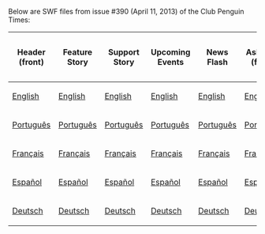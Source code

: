 Below are SWF files from issue #390 (April 11, 2013) of the Club Penguin Times:

<center>
{|class="wikitable" border="1"
!Header (front)
!Feature Story
!Support Story
!Upcoming Events
!News Flash
!Ask Gary (front)
!Header (back)
!Ask Gary (back)
!Jokes and Riddles
!Secrets
!Feature More
!Note
|-
|[[Media:ENNews390HeaderFront.swf|English]]||[[Media:ENNews390FeatureStory.swf|English]]||[[Media:ENNews390SupportStory.swf|English]]||[[Media:ENNews390UpcomingEvents.swf|English]]||[[Media:ENNews390NewsFlash.swf|English]]||[[Media:ENNews390AskAuntArcticFront.swf|English]]||[[Media:ENNews390HeaderBack.swf|English]]||[[Media:ENNews390AskAuntArcticBack.swf|English]]||[[Media:ENNews390JokesAndRiddles.swf|English]]||[[Media:ENNews390Secrets.swf|English]]||[[Media:ENNews390FeatureMore.swf|English]]||[[Media:ENNews390RiddlesAnswers.swf|English]]
|-
|[[Media:PTNews390HeaderFront.swf|Português]]||[[Media:PTNews390FeatureStory.swf|Português]]||[[Media:PTNews390SupportStory.swf|Português]]||[[Media:PTNews390UpcomingEvents.swf|Português]]||[[Media:PTNews390NewsFlash.swf|Português]]||[[Media:PTNews390AskAuntArcticFront.swf|Português]]||[[Media:PTNews390HeaderBack.swf|Português]]||[[Media:PTNews390AskAuntArcticBack.swf|Português]]||[[Media:PTNews390JokesAndRiddles.swf|Português]]||[[Media:PTNews390Secrets.swf|Português]]||[[Media:PTNews390FeatureMore.swf|Português]]||[[Media:PTNews390RiddlesAnswers.swf|Português]]
|-
|[[Media:FRNews390HeaderFront.swf|Français]]||[[Media:FRNews390FeatureStory.swf|Français]]||[[Media:FRNews390SupportStory.swf|Français]]||[[Media:FRNews390UpcomingEvents.swf|Français]]||[[Media:FRNews390NewsFlash.swf|Français]]||[[Media:FRNews390AskAuntArcticFront.swf|Français]]||[[Media:FRNews390HeaderBack.swf|Français]]||[[Media:FRNews390AskAuntArcticBack.swf|Français]]||[[Media:FRNews390JokesAndRiddles.swf|Français]]||[[Media:FRNews390Secrets.swf|Français]]||[[Media:FRNews390FeatureMore.swf|Français]]||[[Media:FRNews390RiddlesAnswers.swf|Français]]
|-
|[[Media:ESNews390HeaderFront.swf|Español]]||[[Media:ESNews390FeatureStory.swf|Español]]||[[Media:ESNews390SupportStory.swf|Español]]||[[Media:ESNews390UpcomingEvents.swf|Español]]||[[Media:ESNews390NewsFlash.swf|Español]]||[[Media:ESNews390AskAuntArcticFront.swf|Español]]||[[Media:ESNews390HeaderBack.swf|Español]]||[[Media:ESNews390AskAuntArcticBack.swf|Español]]||[[Media:ESNews390JokesAndRiddles.swf|Español]]||[[Media:ESNews390Secrets.swf|Español]]||[[Media:ESNews390FeatureMore.swf|Español]]||[[Media:ESNews390RiddlesAnswers.swf|Español]]
|-
|[[Media:DENews390HeaderFront.swf|Deutsch]]||[[Media:DENews390FeatureStory.swf|Deutsch]]||[[Media:DENews390SupportStory.swf|Deutsch]]||[[Media:DENews390UpcomingEvents.swf|Deutsch]]||[[Media:DENews390NewsFlash.swf|Deutsch]]||[[Media:ENews390AskAuntArcticFront.swf|Deutsch]]||[[Media:DENews390HeaderBack.swf|Deutsch]]||[[Media:DENews390AskAuntArcticBack.swf|Deutsch]]||[[Media:DENews390JokesAndRiddles.swf|Deutsch]]||[[Media:DENews390Secrets.swf|Deutsch]]||[[Media:DENews390FeatureMore.swf|Deutsch]]||[[Media:DENews390RiddlesAnswers.swf|Deutsch]]
|}
</center>
